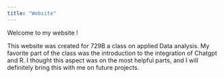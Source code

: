 ```yaml
---
title: "Website"
---
```


Welcome to my website !

This website was created for 729B a class on applied Data analysis. My favorite part of the class was the introduction to the integration of Chatgpt and R. I thought this aspect was on the most helpful parts, and I will definitely bring this with me on future projects.






